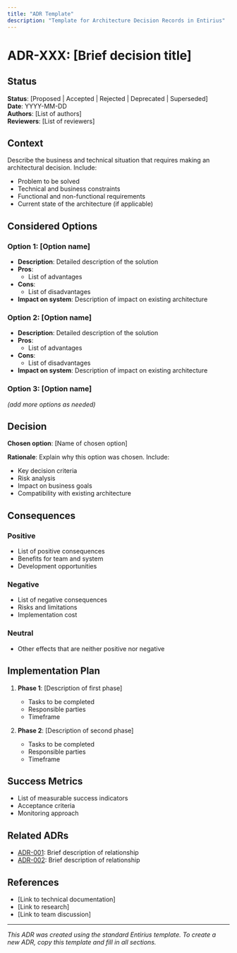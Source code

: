 ```yaml
---
title: "ADR Template"
description: "Template for Architecture Decision Records in Entirius"
---
```


# ADR-XXX: [Brief decision title]

## Status
**Status**: [Proposed | Accepted | Rejected | Deprecated | Superseded]  
**Date**: YYYY-MM-DD  
**Authors**: [List of authors]  
**Reviewers**: [List of reviewers]

## Context

Describe the business and technical situation that requires making an architectural decision. Include:
- Problem to be solved
- Technical and business constraints
- Functional and non-functional requirements
- Current state of the architecture (if applicable)

## Considered Options

### Option 1: [Option name]
- **Description**: Detailed description of the solution
- **Pros**: 
  - List of advantages
- **Cons**:
  - List of disadvantages
- **Impact on system**: Description of impact on existing architecture

### Option 2: [Option name]
- **Description**: Detailed description of the solution
- **Pros**: 
  - List of advantages
- **Cons**:
  - List of disadvantages
- **Impact on system**: Description of impact on existing architecture

### Option 3: [Option name]
*(add more options as needed)*

## Decision

**Chosen option**: [Name of chosen option]

**Rationale**: 
Explain why this option was chosen. Include:
- Key decision criteria
- Risk analysis
- Impact on business goals
- Compatibility with existing architecture

## Consequences

### Positive
- List of positive consequences
- Benefits for team and system
- Development opportunities

### Negative
- List of negative consequences
- Risks and limitations
- Implementation cost

### Neutral
- Other effects that are neither positive nor negative

## Implementation Plan

1. **Phase 1**: [Description of first phase]
   - Tasks to be completed
   - Responsible parties
   - Timeframe

2. **Phase 2**: [Description of second phase]
   - Tasks to be completed
   - Responsible parties
   - Timeframe

## Success Metrics

- List of measurable success indicators
- Acceptance criteria
- Monitoring approach

## Related ADRs

- [ADR-001](./adr-001): Brief description of relationship
- [ADR-002](./adr-002): Brief description of relationship

## References

- [Link to technical documentation]
- [Link to research]
- [Link to team discussion]

---

*This ADR was created using the standard Entirius template. To create a new ADR, copy this template and fill in all sections.*